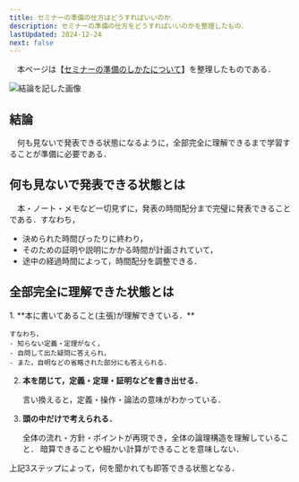 ```yaml
---
title: セミナーの準備の仕方はどうすればいいのか．
description: セミナーの準備の仕方をどうすればいいのかを整理したもの．
lastUpdated: 2024-12-24
next: false
---
```



　本ページは【[セミナーの準備のしかたについて](https://www.ms.u-tokyo.ac.jp/~yasuyuki/sem.htm)】を整理したものである．


<Image src={conclusion} alt="結論を記した画像" />

## 結論
　何も見ないで発表できる状態になるように，全部完全に理解できるまで学習することが準備に必要である．

## 何も見ないで発表できる状態とは
　本・ノート・メモなど一切見ずに，発表の時間配分まで完璧に発表できることである．すなわち，
- 決められた時間ぴったりに終わり，
- そのための証明や説明にかかる時間が計画されていて，
- 途中の経過時間によって，時間配分を調整できる．

## 全部完全に理解できた状態とは
<Steps>
1. **本に書いてあること(主張)が理解できている．**

    すなわち，
    - 知らない定義・定理がなく，
    - 自問して出た疑問に答えられ，
    - また，自明などの省略された部分にも答えられる．


2. **本を閉じて，定義・定理・証明などを書き出せる．**

    言い換えると，定義・操作・論法の意味がわかっている．

3. **頭の中だけで考えられる．**

    全体の流れ・方針・ポイントが再現でき，全体の論理構造を理解していること．
    暗算できることや細かい計算ができることを意味しない．

</Steps>
上記3ステップによって，何を聞かれても即答できる状態となる． 

<AdChohokei></AdChohokei>
